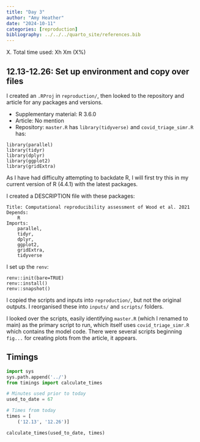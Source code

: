 ```yaml
---
title: "Day 3"
author: "Amy Heather"
date: "2024-10-11"
categories: [reproduction]
bibliography: ../../../quarto_site/references.bib
---
```


::: {.callout-note}

X. Total time used: Xh Xm (X%)

:::

## 12.13-12.26: Set up environment and copy over files

I created an `.RProj` in `reproduction/`, then looked to the repository and article for any packages and versions.

* Supplementary material: R 3.6.0
* Article: No mention
* Repository: `master.R` has `library(tidyverse)` and `covid_triage_simr.R` has:

```
library(parallel)
library(tidyr)
library(dplyr)
library(ggplot2)
library(gridExtra)
```

As I have had difficulty attempting to backdate R, I will first try this in my current version of R (4.4.1) with the latest packages.

I created a DESCRIPTION file with these packages:

```
Title: Computational reproducibility assessment of Wood et al. 2021
Depends: 
    R
Imports:
    parallel,
    tidyr,
    dplyr,
    ggplot2,
    gridExtra,
    tidyverse
```

I set up the `renv`:

```
renv::init(bare=TRUE)
renv::install()
renv::snapshot()
```

I copied the scripts and inputs into `reproduction/`, but not the original outputs. I reorganised these into `inputs/` and `scripts/` folders.

I looked over the scripts, easily identifying `master.R` (which I renamed to main) as the primary script to run, which itself uses `covid_triage_simr.R` which contains the model code. There were several scripts beginning `fig...` for creating plots from the article, it appears.

## Timings

```python
import sys
sys.path.append('../')
from timings import calculate_times

# Minutes used prior to today
used_to_date = 67

# Times from today
times = [
    ('12.13', '12.26')]

calculate_times(used_to_date, times)
```